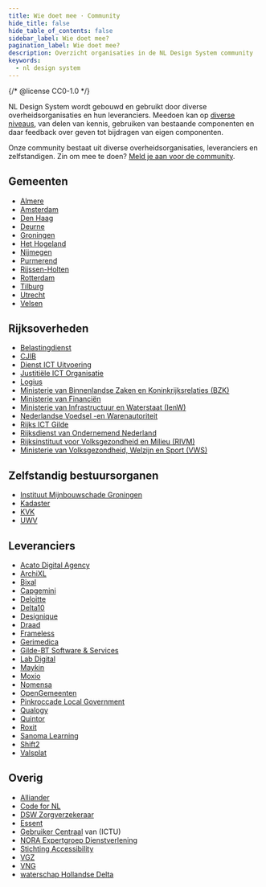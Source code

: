 ```yaml
---
title: Wie doet mee · Community
hide_title: false
hide_table_of_contents: false
sidebar_label: Wie doet mee?
pagination_label: Wie doet mee?
description: Overzicht organisaties in de NL Design System community
keywords:
  - nl design system
---
```


{/* @license CC0-1.0 */}

NL Design System wordt gebouwd en gebruikt door diverse overheidsorganisaties en hun leveranciers. Meedoen kan op [diverse niveaus](/handboek/organisatie/meedoen), van delen van kennis, gebruiken van bestaande componenten en daar feedback over geven tot bijdragen van eigen componenten.

Onze community bestaat uit diverse overheidsorganisaties, leveranciers en zelfstandigen. Zin om mee te doen? [Meld je aan voor de community](/community/sluit-je-aan#aanmelden).

## Gemeenten

- [Almere](https://almere.nl)
- [Amsterdam](https://amsterdam.nl)
- [Den Haag](https:/denhaag.nl)
- [Deurne](https://deurne.nl)
- [Groningen](https://gemeente.groningen.nl)
- [Het Hogeland](https://hethogeland.nl)
- [Nijmegen](https://nijmegen.nl)
- [Purmerend](https://purmerend.nl)
- [Rijssen-Holten](https://rijssen-holten.nl)
- [Rotterdam](https://rotterdam.nl)
- [Tilburg](https://tilburg.nl)
- [Utrecht](https://utrecht.nl)
- [Velsen](https://velsen.nl)

## Rijksoverheden

- [Belastingdienst](https://belastingdienst.nl)
- [CJIB](https://www.cjib.nl)
- [Dienst ICT Uitvoering](http://dictu.nl)
- [Justitiële ICT Organisatie](https://www.justitieleictorganisatie.nl)
- [Logius](https://logius.nl)
- [Ministerie van Binnenlandse Zaken en Koninkrijksrelaties (BZK)](https://www.rijksoverheid.nl/ministeries/ministerie-van-binnenlandse-zaken-en-koninkrijksrelaties)
- [Ministerie van Financiën](https://www.rijksoverheid.nl/ministeries/ministerie-van-financien)
- [Ministerie van Infrastructuur en Waterstaat (IenW)](https://www.rijksoverheid.nl/ministeries/ministerie-van-infrastructuur-en-waterstaat)
- [Nederlandse Voedsel -en Warenautoriteit](https://www.nvwa.nl)
- [Rijks ICT Gilde](https://www.rijksorganisatieodi.nl/rijks-ict-gilde)
- [Rijksdienst van Ondernemend Nederland](https://rvo.nl)
- [Rijksinstituut voor Volksgezondheid en Milieu (RIVM)](https://www.rivm.nl)
- [Ministerie van Volksgezondheid, Welzijn en Sport (VWS)](https://www.rijksoverheid.nl/ministeries/ministerie-van-volksgezondheid-welzijn-en-sport)

## Zelfstandig bestuursorganen

- [Instituut Mijnbouwschade Groningen](https://www.schadedoormijnbouw.nl)
- [Kadaster](https://www.kadaster.nl)
- [KVK](https://kvk.nl)
- [UWV](https://uwv.nl)

## Leveranciers

- [Acato Digital Agency](https://acato.nl)
- [ArchiXL](https://www.archixl.nl)
- [Bixal](https://www.bixal.com)
- [Capgemini](https://www.capgemini.com/nl-nl/)
- [Deloitte](https://www.deloitte.com/nl/nl.html)
- [Delta10](https://delta10.nl)
- [Designique](https://www.designique.nl)
- [Draad](https://draad.nl)
- [Frameless](https://frameless.io)
- [Gerimedica](https://www.gerimedica.nl)
- [Gilde-BT Software & Services](https://www.gildesoftware.nl)
- [Lab Digital](https://www.labdigital.nl)
- [Maykin](https://www.maykinmedia.nl)
- [Moxio](https://moxio.com)
- [Nomensa](https://www.nomensa.com)
- [OpenGemeenten](https://opengemeenten.nl)
- [Pinkroccade Local Government](https://www.pinkroccadelocalgovernment.nl)
- [Qualogy](https://qualogy.nl)
- [Quintor](https://quintor.nl)
- [Roxit](https://www.roxit.nl)
- [Sanoma Learning](https://www.sanomalearning.com)
- [Shift2](https://www.shift2.nl)
- [Valsplat](https://valsplat.nl)

## Overig

- [Alliander](https://www.alliander.com)
- [Code for NL](http://codefor.nl)
- [DSW Zorgverzekeraar](https://www.dsw.nl/consumenten)
- [Essent](https://www.essent.nl)
- [Gebruiker Centraal](https://gebruikercentraal.nl) van (ICTU)
- [NORA Expertgroep Dienstverlening](https://www.noraonline.nl/wiki/Expertgroep_Dienstverlening)
- [Stichting Accessibility](https://accessibility.nl)
- [VGZ](https://www.vgz.nl)
- [VNG](https://www.vng.nl)
- [waterschap Hollandse Delta](https://www.wshd.nl)
